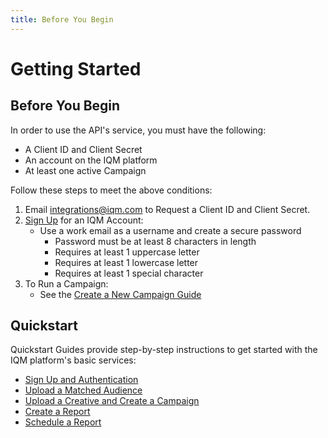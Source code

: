 ```yaml
---
title: Before You Begin
---
```



# Getting Started

## Before You Begin

In order to use the API's service, you must have the following:

* A Client ID and Client Secret
* An account on the IQM platform
* At least one active Campaign


Follow these steps to meet the above conditions:

1. Email [integrations@iqm.com<ExternalLink />](mailto:integrations@iqm.com) to Request a Client ID and Client Secret. 
1. [Sign Up](/Quickstart%20Guides/Authentication-Quickstart-Guide) for an IQM Account:
   * Use a work email as a username and create a secure password
     * Password must be at least 8 characters in length
     * Requires at least 1 uppercase letter
     * Requires at least 1 lowercase letter
     * Requires at least 1 special character
1. To Run a Campaign:
   * See the [Create a New Campaign Guide](/Quickstart%20Guides/Upload-Creative-and-Create-a-Campaign-API-Quickstart-Guide)

## Quickstart

Quickstart Guides provide step-by-step instructions to get started with the IQM platform's basic services:

* [Sign Up and Authentication](/Quickstart%20Guides/Authentication-Quickstart-Guide)
* [Upload a Matched Audience](/Tutorials/Upload-a-Matched-Audience)
* [Upload a Creative and Create a Campaign](/Quickstart%20Guides/Upload-Creative-and-Create-a-Campaign-API-Quickstart-Guide)
* [Create a Report](/Quickstart%20Guides/Reporting-API-Quickstart-Guide)
* [Schedule a Report](/Quickstart%20Guides/Schedule-Report-API-Quickstart-Guide)
